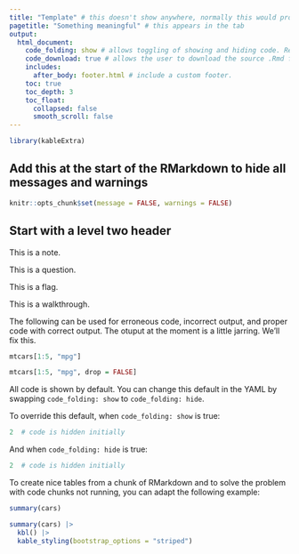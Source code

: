 ```yaml
---
title: "Template" # this doesn't show anywhere, normally this would produce an H1 header at the top of the rendered page. This has been overriden in the css.
pagetitle: "Something meaningful" # this appears in the tab
output:
  html_document:
    code_folding: show # allows toggling of showing and hiding code. Remove if not using code.
    code_download: true # allows the user to download the source .Rmd file. Remove if not using code.
    includes:
      after_body: footer.html # include a custom footer.
    toc: true
    toc_depth: 3
    toc_float:
      collapsed: false
      smooth_scroll: false
---
```

```r
library(kableExtra)
```

## Add this at the start of the RMarkdown to hide all messages and warnings
```r
knitr::opts_chunk$set(message = FALSE, warnings = FALSE)
```

## Start with a level two header

:::note
This is a note.
:::

:::question
This is a question.
:::

:::flag
This is a flag.
:::

:::walkthrough
This is a walkthrough.
:::

The following can be used for erroneous code, incorrect output, and proper code with correct output. The otuput at the moment is a little jarring. We'll fix this.    

```r
mtcars[1:5, "mpg"]
```

```r
mtcars[1:5, "mpg", drop = FALSE]
```

All code is shown by default. You can change this default in the YAML by swapping `code_folding: show` to `code_folding: hide`.

To override this default, when `code_folding: show` is true:

```r
2  # code is hidden initially
```

And when `code_folding: hide` is true:

```r
2  # code is hidden initially
```


To create nice tables from a chunk of RMarkdown and to solve the problem with code chunks not running, you can adapt the following example:

```r
summary(cars)
```

```r
summary(cars) |>
  kbl() |>
  kable_styling(bootstrap_options = "striped")
```


